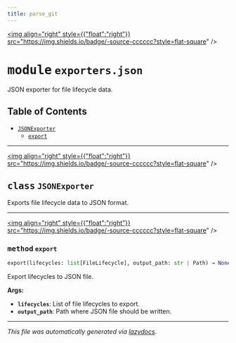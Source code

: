 ```yaml
---
title: parse_git
---
```


<a href="https://github.com/drothermel/%24%7BREPO%7D/blob/main/src/parse_git/exporters/json.py"><img align="right" style={{"float":"right"}} src="https://img.shields.io/badge/-source-cccccc?style=flat-square" /></a>

# <kbd>module</kbd> `exporters.json`
JSON exporter for file lifecycle data.


## Table of Contents
- [`JSONExporter`](./parse_git.exporters.json#class-jsonexporter)
	- [`export`](./parse_git.exporters.json#method-export)




---

<a href="https://github.com/drothermel/%24%7BREPO%7D/blob/main/src/parse_git/exporters/json.py#L9"><img align="right" style={{"float":"right"}} src="https://img.shields.io/badge/-source-cccccc?style=flat-square" /></a>

## <kbd>class</kbd> `JSONExporter`
Exports file lifecycle data to JSON format.





---

<a href="https://github.com/drothermel/%24%7BREPO%7D/blob/main/src/parse_git/exporters/json.py#L12"><img align="right" style={{"float":"right"}} src="https://img.shields.io/badge/-source-cccccc?style=flat-square" /></a>

### <kbd>method</kbd> `export`

```python
export(lifecycles: list[FileLifecycle], output_path: str | Path) → None
```

Export lifecycles to JSON file.


**Args:**

- <b>`lifecycles`</b>: List of file lifecycles to export.
- <b>`output_path`</b>: Path where JSON file should be written.





---

_This file was automatically generated via [lazydocs](https://github.com/ml-tooling/lazydocs)._
